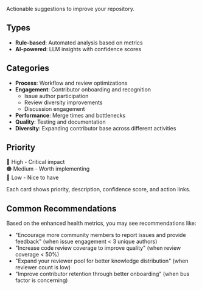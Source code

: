 Actionable suggestions to improve your repository.

## Types

- **Rule-based**: Automated analysis based on metrics
- **AI-powered**: LLM insights with confidence scores

## Categories

- **Process**: Workflow and review optimizations
- **Engagement**: Contributor onboarding and recognition
  - Issue author participation
  - Review diversity improvements
  - Discussion engagement
- **Performance**: Merge times and bottlenecks
- **Quality**: Testing and documentation
- **Diversity**: Expanding contributor base across different activities

## Priority

🔴 High - Critical impact  
🟠 Medium - Worth implementing  
🔵 Low - Nice to have

Each card shows priority, description, confidence score, and action links.

## Common Recommendations

Based on the enhanced health metrics, you may see recommendations like:

- "Encourage more community members to report issues and provide feedback" (when issue engagement < 3 unique authors)
- "Increase code review coverage to improve quality" (when review coverage < 50%)
- "Expand your reviewer pool for better knowledge distribution" (when reviewer count is low)
- "Improve contributor retention through better onboarding" (when bus factor is concerning)